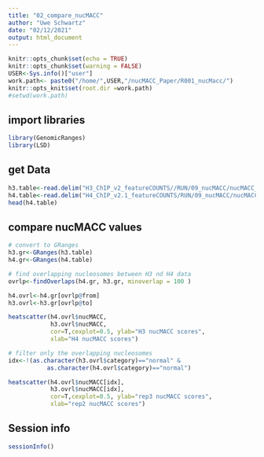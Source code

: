 ```yaml
---
title: "02_compare_nucMACC"
author: "Uwe Schwartz"
date: "02/12/2021"
output: html_document
---
```


```r
knitr::opts_chunk$set(echo = TRUE)
knitr::opts_chunk$set(warning = FALSE)
USER<-Sys.info()["user"]
work.path<- paste0("/home/",USER,"/nucMACC_Paper/R001_nucMacc/")
knitr::opts_knit$set(root.dir =work.path)
#setwd(work.path)
```
## import libraries
```r
library(GenomicRanges)
library(LSD)
```

## get Data
```r
h3.table<-read.delim("H3_ChIP_v2_featureCOUNTS//RUN/09_nucMACC/nucMACC_result_table.tsv")
h4.table<-read.delim("H4_ChIP_v2.1_featureCOUNTS/RUN/09_nucMACC/nucMACC_result_table.tsv")
head(h4.table)
```
## compare nucMACC values

```r
# convert to GRanges
h3.gr<-GRanges(h3.table)
h4.gr<-GRanges(h4.table)

# find overlapping nucleosomes between H3 nd H4 data
ovrlp<-findOverlaps(h4.gr, h3.gr, minoverlap = 100 )

h4.ovrl<-h4.gr[ovrlp@from]
h3.ovrl<-h3.gr[ovrlp@to]

heatscatter(h4.ovrl$nucMACC, 
            h3.ovrl$nucMACC,
            cor=T,cexplot=0.5, ylab="H3 nucMACC scores",
            xlab="H4 nucMACC scores")

# filter only the overlapping nucleosomes
idx<-!(as.character(h3.ovrl$category)=="normal" &
           as.character(h4.ovrl$category)=="normal")

heatscatter(h4.ovrl$nucMACC[idx], 
            h3.ovrl$nucMACC[idx],
            cor=T,cexplot=0.5, ylab="rep3 nucMACC scores",
            xlab="rep2 nucMACC scores")
```

## Session info
```r
sessionInfo()
```
